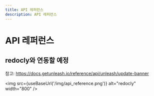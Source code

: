 ```yaml
---
title: API 레퍼런스
description: API 레퍼런스
---
```



# API 레퍼런스

## redocly와 연동할 예정

참고: https://docs.getunleash.io/reference/api/unleash/update-banner

<img
  src={useBaseUrl('/img/api_reference.png')}
  alt="redocly"
  width="800"
/>
